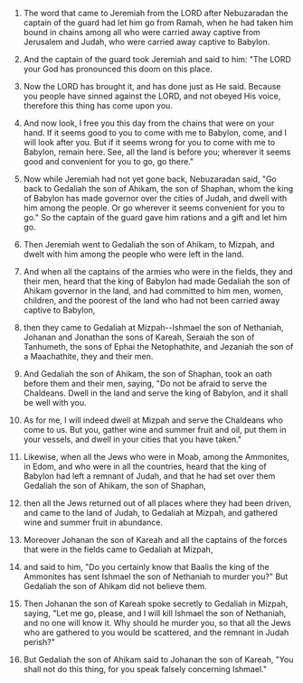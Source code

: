 
1. The word that came to Jeremiah from the LORD after Nebuzaradan the captain of the guard had let him go from Ramah, when he had taken him bound in chains among all who were carried away captive from Jerusalem and Judah, who were carried away captive to Babylon.

2. And the captain of the guard took Jeremiah and said to him: "The LORD your God has pronounced this doom on this place.

3. Now the LORD has brought it, and has done just as He said. Because you people have sinned against the LORD, and not obeyed His voice, therefore this thing has come upon you.

4. And now look, I free you this day from the chains that were on your hand. If it seems good to you to come with me to Babylon, come, and I will look after you. But if it seems wrong for you to come with me to Babylon, remain here. See, all the land is before you; wherever it seems good and convenient for you to go, go there."

5. Now while Jeremiah had not yet gone back, Nebuzaradan said, "Go back to Gedaliah the son of Ahikam, the son of Shaphan, whom the king of Babylon has made governor over the cities of Judah, and dwell with him among the people. Or go wherever it seems convenient for you to go." So the captain of the guard gave him rations and a gift and let him go.

6. Then Jeremiah went to Gedaliah the son of Ahikam, to Mizpah, and dwelt with him among the people who were left in the land.

7. And when all the captains of the armies who were in the fields, they and their men, heard that the king of Babylon had made Gedaliah the son of Ahikam governor in the land, and had committed to him men, women, children, and the poorest of the land who had not been carried away captive to Babylon,

8. then they came to Gedaliah at Mizpah--Ishmael the son of Nethaniah, Johanan and Jonathan the sons of Kareah, Seraiah the son of Tanhumeth, the sons of Ephai the Netophathite, and Jezaniah the son of a Maachathite, they and their men.

9. And Gedaliah the son of Ahikam, the son of Shaphan, took an oath before them and their men, saying, "Do not be afraid to serve the Chaldeans. Dwell in the land and serve the king of Babylon, and it shall be well with you.

10. As for me, I will indeed dwell at Mizpah and serve the Chaldeans who come to us. But you, gather wine and summer fruit and oil, put them in your vessels, and dwell in your cities that you have taken."

11. Likewise, when all the Jews who were in Moab, among the Ammonites, in Edom, and who were in all the countries, heard that the king of Babylon had left a remnant of Judah, and that he had set over them Gedaliah the son of Ahikam, the son of Shaphan,

12. then all the Jews returned out of all places where they had been driven, and came to the land of Judah, to Gedaliah at Mizpah, and gathered wine and summer fruit in abundance.

13. Moreover Johanan the son of Kareah and all the captains of the forces that were in the fields came to Gedaliah at Mizpah,

14. and said to him, "Do you certainly know that Baalis the king of the Ammonites has sent Ishmael the son of Nethaniah to murder you?" But Gedaliah the son of Ahikam did not believe them.

15. Then Johanan the son of Kareah spoke secretly to Gedaliah in Mizpah, saying, "Let me go, please, and I will kill Ishmael the son of Nethaniah, and no one will know it. Why should he murder you, so that all the Jews who are gathered to you would be scattered, and the remnant in Judah perish?"

16. But Gedaliah the son of Ahikam said to Johanan the son of Kareah, "You shall not do this thing, for you speak falsely concerning Ishmael."


